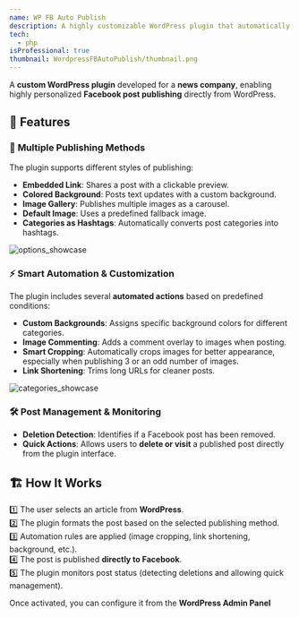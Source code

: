 ```yaml
---
name: WP FB Auto Publish
description: A highly customizable WordPress plugin that automatically publishes posts to a Facebook page.
tech: 
  - php
isProfessional: true
thumbnail: WordpressFBAutoPublish/thumbnail.png
---
```

A **custom WordPress plugin** developed for a **news company**, enabling highly personalized **Facebook post publishing** directly from WordPress.  

## 🚀 Features  

### 📢 **Multiple Publishing Methods**  
The plugin supports different styles of publishing:  
- **Embedded Link**: Shares a post with a clickable preview.  
- **Colored Background**: Posts text updates with a custom background.  
- **Image Gallery**: Publishes multiple images as a carousel.  
- **Default Image**: Uses a predefined fallback image.  
- **Categories as Hashtags**: Automatically converts post categories into hashtags.  

![options_showcase](../../assets/ProjectsImages/WordpressFBAutoPublish/configuration_showcase.png)

### ⚡ **Smart Automation & Customization**  
The plugin includes several **automated actions** based on predefined conditions:  
- **Custom Backgrounds**: Assigns specific background colors for different categories.  
- **Image Commenting**: Adds a comment overlay to images when posting.  
- **Smart Cropping**: Automatically crops images for better appearance, especially when publishing 3 or an odd number of images.  
- **Link Shortening**: Trims long URLs for cleaner posts.  

![categories_showcase](../../assets/ProjectsImages/WordpressFBAutoPublish/categories_showcase.png)

### 🛠️ **Post Management & Monitoring**  
- **Deletion Detection**: Identifies if a Facebook post has been removed.  
- **Quick Actions**: Allows users to **delete or visit** a published post directly from the plugin interface.  

## 🏗️ How It Works  

1️⃣ The user selects an article from **WordPress**.  
2️⃣ The plugin formats the post based on the selected publishing method.  
3️⃣ Automation rules are applied (image cropping, link shortening, background, etc.).  
4️⃣ The post is published **directly to Facebook**.  
5️⃣ The plugin monitors post status (detecting deletions and allowing quick management).  

Once activated, you can configure it from the **WordPress Admin Panel**